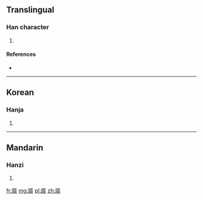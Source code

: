 ==Translingual==

===Han character===
{{Han char|rn=27|rad=厂|as=13|sn=15|four=|canj=一人一人 (MOMO)}}

# {{defn|Han|sort=厂13}}

====References====
* {{Han ref|kx=0163.080|dkj=03040|dj=0371.100|hdz=10080.120|uh=53B1|ud=21425}}

----

==Korean==

===Hanja===
{{ko-hanja|hangeul=엄|rv=eom|mr=ŏm}}

# {{defn|Korean|sort=厂13}}

----

==Mandarin==

===Hanzi===
{{cmn-hanzi|pin=[[lán]] ([[lan2]])|wg=lan<sup>2</sup>}}

# {{defn|Mandarin|sort=厂13}}

[[fr:厱]]
[[mg:厱]]
[[pl:厱]]
[[zh:厱]]